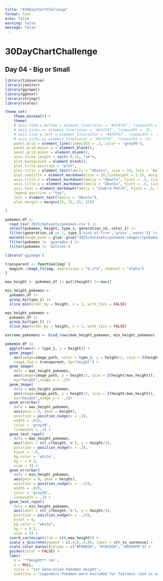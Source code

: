 ```yaml
---
title: "#30DayChartChallenge"
format: html
echo: false
warning: false
message: false
---
```


# 30DayChartChallenge
## Day 04 - Big or Small


```r
library(tidyverse)
library(janitor)
library(ggrepel)
library(ggtext)
library(stringr)
library(scales)

theme_set(
    theme_minimal() +
    theme(
    # axis.line.x.bottom = element_line(color = '#474747', linewidth = .3),
    # axis.ticks.x= element_line(color = '#474747', linewidth = .3),
    # axis.line.y.left = element_line(color = '#474747', linewidth = .3),
    # axis.ticks.y= element_line(color = '#474747', linewidth = .3),
    panel.grid = element_line(linewidth = .3, color = 'grey90'),
    panel.grid.major.x = element_blank(),
    panel.grid.minor = element_blank(),
    axis.ticks.length = unit(-0.15, "cm"),
    plot.background = element_blank(),
    plot.title.position = "plot",
    plot.title = element_text(family = "Ubuntu", size = 14, face = 'bold'),
    plot.subtitle = element_markdown(size = 10,lineheight = 1.25, margin = margin(0,0,20,0)),
    axis.title.x = element_markdown(family = "Ubuntu", hjust = .5, size = 9),
    axis.title.y = element_markdown(family = "Ubuntu", hjust = .5, size = 8),
    axis.text = element_markdown(family = "Chakra Petch", hjust = .5, size = 8, color = "#474747"),
    legend.position = "top",
    text = element_text(family = "Ubuntu"),
    plot.margin = margin(25, 25, 25, 25))

)
```

```r
pokemon_df <- 
  read_csv('2025/datasets/pokemon.csv') |>
  select(pokemon, height, type_1, generation_id, color_1) |>
  filter(generation_id == 1, type_1 %in% c('fire','grass','water')) |>
  mutate(image_path = glue::glue("2025/datasets/pokemon-images/{pokemon}.png")) |>
  filter(pokemon != 'gyarados') |>
  filter(pokemon != 'moltres')

library('ggimage')

transparent <- function(img) {
  magick::image_fx(img, expression = "0.1*a", channel = "alpha")
}

max_height <- pokemon_df |> pull(height) |> max()

min_height_pokemon <- 
  pokemon_df |>
  group_by(type_1) |>
  slice_min(order_by = height, n = 1, with_ties = FALSE)

max_height_pokemon <- 
  pokemon_df |>
  group_by(type_1) |>
  slice_max(order_by = height, n = 1, with_ties = FALSE)

extreme_pokemons <- bind_rows(max_height_pokemon, min_height_pokemon)

pokemon_df |>
  ggplot(aes(x = type_1, y = height)) +
  geom_image(
    aes(image=image_path, color = type_1, y = height/2, size = I(height/max_height)),
    image_fun = transparent, by="height") +
  geom_image(
    data = max_height_pokemon,
    aes(image=image_path, y = height/2, size = I(height/max_height)),
    by="height",nudge_x = .2)+ 
  geom_image(
    data = min_height_pokemon,
    aes(image=image_path, y = height/2, size = I(height/max_height)),
    by="height",nudge_x = -.2)+ 
  geom_errorbar(
    data = max_height_pokemon, 
    aes(ymin = 0, ymax = height), 
    position = position_nudge(x = .3),
    width = .035,
    color = 'grey10',
    linewidth = .3) +
  geom_text_repel(
    data = max_height_pokemon, 
    aes(label = str_c(height,'m'), y = height/2), 
    position = position_nudge(x = .3), 
    hjust = -.8, 
    bg.color = 'white', 
    bg.r = 0.3,
    size = 3) +
  geom_errorbar(
    data = min_height_pokemon, 
    aes(ymin = 0, ymax = height), 
    position = position_nudge(x = -.33),
    width = .035,
    color = 'grey10',
    linewidth = .3) +
  geom_text_repel(
    data = min_height_pokemon, 
    aes(label = str_c(height,'m'), y = height/2), 
    position = position_nudge(x = -.33), 
    hjust = 0, 
    bg.color = "white", 
    bg.r = 0.2,
    size = 3) +
  coord_cartesian(ylim = c(0,max_height)) +
  scale_x_discrete(expand = c(.4,0,.4,0), label = str_to_sentence) +
  scale_color_manual(values = c("#F08030", "#78C850", "#6890F0")) +
  guides(color = FALSE) +
  labs(
    y = '**Height** (m)',
    x = NULL,
    title = "1st Generation Pokemon Height",
    subtitle = "Legendary Pokémon were excluded for fairness (and so was Gyarados, because it's a giant flying water worm).")
 ```
